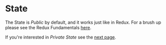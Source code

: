 # State

The State is _Public_ by default, and it works just like in Redux. For a brush up please see the Redux Fundamentals [here](https://redux.js.org/tutorials/fundamentals/part-2-concepts-data-flow).

If you're interested in _Private State_ see the [next page](/docs/how/private_state).

